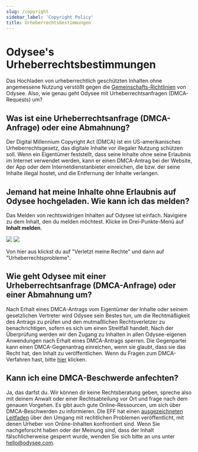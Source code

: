 ---
slug: /copyright
sidebar_label: 'Copyright Policy'
title: Urheberrechtsbestimmungen
---

# Odysee's Urheberrechtsbestimmungen

Das Hochladen von urheberrechtlich geschützten Inhalten ohne angemessene Nutzung verstößt gegen die [Gemeinschafts-Richtlinien](/communityguidelines) von Odysee. Also, wie genau geht Odysee mit Urheberrechtsanfragen (DMCA-Requests) um?

## Was ist eine Urheberrechtsanfrage (DMCA-Anfrage) oder eine Abmahnung?
Der Digital Millennium Copyright Act (DMCA) ist ein US-amerikanisches Urheberrechtsgesetz, das digitale Inhalte vor illegaler Nutzung schützen soll. Wenn ein Eigentümer feststellt, dass seine Inhalte ohne seine Erlaubnis im Internet verwendet werden, kann er einen DMCA-Antrag bei der Website, der App oder dem Internetdienstanbieter einreichen, die bzw. der seine Inhalte illegal hostet, und die Entfernung der Inhalte verlangen.

## Jemand hat meine Inhalte ohne Erlaubnis auf Odysee hochgeladen. Wie kann ich das melden?
Das Melden von rechtswidrigen Inhalten auf Odysee ist einfach. Navigiere zu dem Inhalt, den du melden möchtest. Klicke im Drei-Punkte-Menü auf **Inhalt melden**.

![](/img/de/locate_report_content_dark.png#dark)
![](/img/de/locate_report_content_light.png#light)

Von hier aus klickst du auf "Verletzt meine Rechte" und dann auf "Urheberrechtsprobleme".

## Wie geht Odysee mit einer Urheberrechtsanfrage (DMCA-Anfrage) oder einer Abmahnung um?
Nach Erhalt eines DMCA-Antrags vom Eigentümer der Inhalte oder seinem gesetzlichen Vertreter wird Odysee sein Bestes tun, um die Rechtmäßigkeit des Antrags zu prüfen und den mutmaßlichen Rechtsverletzer zu benachrichtigen, sofern es sich um einen Streitfall handelt. Nach der Überprüfung werden wir den Zugang zu Inhalten in allen Odysee-eigenen Anwendungen nach Erhalt eines DMCA-Antrags sperren. Die Gegenpartei kann einen DMCA-Gegenantrag einreichen, wenn sie glaubt, dass sie das Recht hat, den Inhalt zu veröffentlichen. Wenn du Fragen zum DMCA-Verfahren hast, bitte [hier](https://www.dmca.com/faq/What-is-a-DMCA-Takedown?_ga=2.159224446.539423696.1634061780-1382771933.1616852399) klicken.

## Kann ich eine DMCA-Beschwerde anfechten?
Ja, das darfst du. Wir können dir keine Rechtsberatung geben, spreche also mit deinem Anwalt oder einer Rechtsabteilung vor Ort und frage nach dem genauen Vorgehen. Es gibt auch gute Online-Ressourcen, um sich über DMCA-Beschwerden zu informieren. Die EFF hat einen [ausgezeichneten Leitfaden](https://www.eff.org/issues/intellectual-property/guide-to-youtube-removals?_ga=2.164141691.539423696.1634061780-1382771933.1616852399) über den Umgang mit rechtlichen Problemen veröffentlicht, mit denen Urheber von Online-Inhalten konfrontiert sind. Wenn Sie nachgeforscht haben oder der Meinung sind, dass der Inhalt fälschlicherweise gesperrt wurde, wenden Sie sich bitte an uns unter hello@odysee.com.
